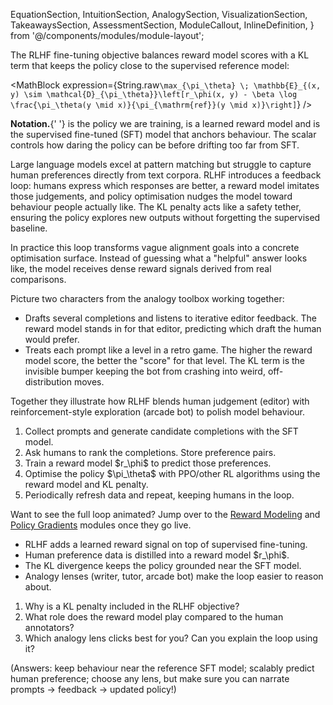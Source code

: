   EquationSection,
  IntuitionSection,
  AnalogySection,
  VisualizationSection,
  TakeawaysSection,
  AssessmentSection,
  ModuleCallout,
  InlineDefinition,
} from '@/components/modules/module-layout';

<EquationSection id="equation" title="RLHF Training Objective">
  The RLHF fine-tuning objective balances reward model scores with a KL term that
  keeps the policy close to the supervised reference model:

  <MathBlock
    expression={String.raw`\max_{\pi_\theta} \; \mathbb{E}_{(x, y) \sim \mathcal{D}_{\pi_\theta}}\left[r_\phi(x, y) - \beta \log \frac{\pi_\theta(y \mid x)}{\pi_{\mathrm{ref}}(y \mid x)}\right]`}
  />

  <ModuleCallout>
    <strong>Notation.</strong>{' '}
    <MathInline expression={String.raw`\pi_\theta`} /> is the policy we are training,
    <MathInline expression={String.raw`r_\phi`} /> is a learned reward model and
    <MathInline expression={String.raw`\pi_{\mathrm{ref}}`} /> is the supervised fine-tuned
    (SFT) model that anchors behaviour. The scalar
    <MathInline expression={String.raw`\beta`} /> controls how daring the policy can be
    before drifting too far from SFT.
  </ModuleCallout>
</EquationSection>

<IntuitionSection id="intuition" title="Why Human Feedback Matters">
  <p>
    Large language models excel at pattern matching but struggle to capture
    human preferences directly from text corpora. RLHF introduces a feedback
    loop: humans express which responses are better, a reward model imitates
    those judgements, and policy optimisation nudges the model toward behaviour
    people actually like. The KL penalty acts like a safety tether, ensuring the
    policy explores new outputs without forgetting the supervised baseline.
  </p>
  <p>
    In practice this loop transforms vague alignment goals into a concrete
    optimisation surface. Instead of guessing what a "helpful" answer looks
    like, the model receives dense reward signals derived from real comparisons.
  </p>
</IntuitionSection>

<AnalogySection id="analogy" title="Analogy: Writing Coach Meets Arcade Bot">
  <p>
    Picture two characters from the analogy toolbox working together:
  </p>
  <ul>
    <li>
      <InlineDefinition term="Writing student">Drafts several completions and
      listens to iterative editor feedback. The reward model stands in for that
      editor, predicting which draft the human would prefer.</InlineDefinition>
    </li>
    <li>
      <InlineDefinition term="Arcade bot">Treats each prompt like a level in a
      retro game. The higher the reward model score, the better the "score" for
      that level. The KL term is the invisible bumper keeping the bot from
      crashing into weird, off-distribution moves.</InlineDefinition>
    </li>
  </ul>
  <p>
    Together they illustrate how RLHF blends human judgement (editor) with
    reinforcement-style exploration (arcade bot) to polish model behaviour.
  </p>
</AnalogySection>

<VisualizationSection id="visualization" title="The RLHF Loop">
  <ol>
    <li>Collect prompts and generate candidate completions with the SFT model.</li>
    <li>Ask humans to rank the completions. Store preference pairs.</li>
    <li>Train a reward model $r_\phi$ to predict those preferences.</li>
    <li>Optimise the policy $\pi_\theta$ with PPO/other RL algorithms using the
        reward model and KL penalty.</li>
    <li>Periodically refresh data and repeat, keeping humans in the loop.</li>
  </ol>
  <ModuleCallout>
    Want to see the full loop animated? Jump over to the
    <a href="/modules/reward-modeling">Reward Modeling</a> and
    <a href="/modules/policy-gradients">Policy Gradients</a> modules once they go live.
  </ModuleCallout>
</VisualizationSection>

<TakeawaysSection id="takeaways" title="Key Takeaways">
  <ul>
    <li>RLHF adds a learned reward signal on top of supervised fine-tuning.</li>
    <li>Human preference data is distilled into a reward model $r_\phi$.</li>
    <li>The KL divergence keeps the policy grounded near the SFT model.</li>
    <li>Analogy lenses (writer, tutor, arcade bot) make the loop easier to reason about.</li>
  </ul>
</TakeawaysSection>

<AssessmentSection id="assessment" title="Quick Self-Check">
  <ol>
    <li>Why is a KL penalty included in the RLHF objective?</li>
    <li>What role does the reward model play compared to the human annotators?</li>
    <li>Which analogy lens clicks best for you? Can you explain the loop using it?</li>
  </ol>
  <p className="text-sm text-muted-foreground">
    (Answers: keep behaviour near the reference SFT model; scalably predict human
    preference; choose any lens, but make sure you can narrate prompts &rarr; feedback &rarr;
    updated policy!)
  </p>
</AssessmentSection>
